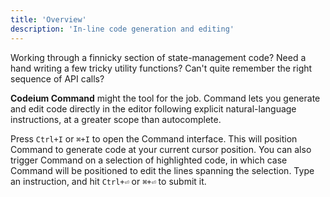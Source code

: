 ```yaml
---
title: 'Overview'
description: 'In-line code generation and editing'
---
```

Working through a finnicky section of state-management code?
Need a hand writing a few tricky utility functions?
Can't quite remember the right sequence of API calls?

**Codeium Command** might the tool for the job.
Command lets you generate and edit code directly in the editor
following explicit natural-language instructions,
at a greater scope than autocomplete.

Press `Ctrl+I` or `⌘+I` to open the Command interface.
This will position Command to generate code at your current cursor position.
You can also trigger Command on a selection of highlighted code,
in which case Command will be positioned to edit the lines spanning the selection.
Type an instruction, and hit `Ctrl+⏎` or `⌘+⏎` to submit it.